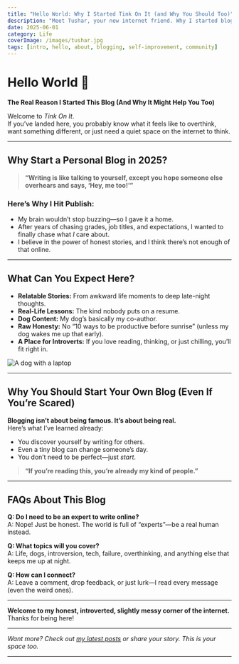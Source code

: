 ```yaml
---
title: "Hello World: Why I Started Tink On It (and Why You Should Too)"
description: "Meet Tushar, your new internet friend. Why I started blogging, what you’ll find here, and why every introvert deserves their own corner."
date: 2025-06-01
category: Life
coverImage: /images/tushar.jpg
tags: [intro, hello, about, blogging, self-improvement, community]
---
```



# Hello World 👋  
**The Real Reason I Started This Blog (And Why It Might Help You Too)**

Welcome to *Tink On It*.  
If you’ve landed here, you probably know what it feels like to overthink, want something different, or just need a quiet space on the internet to think.

---

## Why Start a Personal Blog in 2025?

> **“Writing is like talking to yourself, except you hope someone else overhears and says, ‘Hey, me too!’”**

### Here’s Why I Hit Publish:
- My brain wouldn’t stop buzzing—so I gave it a home.
- After years of chasing grades, job titles, and expectations, I wanted to finally chase what *I* care about.
- I believe in the power of honest stories, and I think there’s not enough of that online.

---

## What Can You Expect Here?

- **Relatable Stories:** From awkward life moments to deep late-night thoughts.
- **Real-Life Lessons:** The kind nobody puts on a resume.
- **Dog Content:** My dog’s basically my co-author.
- **Raw Honesty:** No “10 ways to be productive before sunrise” (unless my dog wakes me up that early).
- **A Place for Introverts:** If you love reading, thinking, or just chilling, you’ll fit right in.

<Image
  src="/images/dog-laptop.png"
  alt="A dog with a laptop"
  width={800}
  height={400}
  className="rounded-xl my-6 mx-auto shadow-lg"
/>

---

## Why You Should Start Your Own Blog (Even If You’re Scared)

**Blogging isn’t about being famous. It’s about being real.**  
Here’s what I’ve learned already:
- You discover yourself by writing for others.
- Even a tiny blog can change someone’s day.
- You don’t need to be perfect—just *start*.

> **“If you’re reading this, you’re already my kind of people.”**

---

## FAQs About This Blog

**Q: Do I need to be an expert to write online?**  
A: Nope! Just be honest. The world is full of “experts”—be a real human instead.

**Q: What topics will you cover?**  
A: Life, dogs, introversion, tech, failure, overthinking, and anything else that keeps me up at night.

**Q: How can I connect?**  
A: Leave a comment, drop feedback, or just lurk—I read every message (even the weird ones).

---

**Welcome to my honest, introverted, slightly messy corner of the internet.**  
Thanks for being here!

---

*Want more? Check out [my latest posts](/blog) or share your story. This is your space too.*

---

